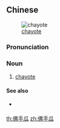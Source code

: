 ==Chinese==
{{zh-forms|type=21}}
[[Image:Sechium edule dsc07767.jpg|right|thumb|[[chayote]]]]

===Pronunciation===
{{zh-pron
|m=fóshǒuguā
|c=fat6 sau2 gwaa1
|mn=tp,kh:hu̍t-chhiú-koe/zz:hu̍t-chhiú-koa/xm,qz,tp,kh:pu̍t-chhiú-koe
|cat=n
}}

===Noun===
{{zh-noun}}

# [[chayote]]

====See also====
* {{qualifier|not to be confused with}} {{zh-l|佛手}}

{{zh-cat|Fruits|Vegetables}}

[[th:佛手瓜]]
[[zh:佛手瓜]]
